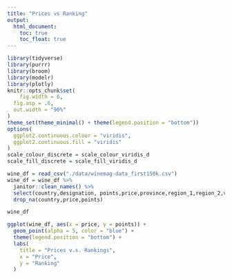 ```yaml
---
title: "Prices vs Ranking"
output: 
  html_document:
    toc: true
    toc_float: true
---
```


```r
library(tidyverse)
library(purrr)
library(broom)
library(modelr)
library(plotly)
knitr::opts_chunk$set(
	fig.width = 6, 
  fig.asp = .6,
  out.width = "90%"
)
theme_set(theme_minimal() + theme(legend.position = "bottom"))
options(
  ggplot2.continuous.colour = "viridis",
  ggplot2.continuous.fill = "viridis"
)
scale_colour_discrete = scale_colour_viridis_d
scale_fill_discrete = scale_fill_viridis_d
```


```r
wine_df = read_csv("./data/winemag-data_first150k.csv")
wine_df = wine_df %>% 
  janitor::clean_names() %>% 
  select(country,designation, points,price,province,region_1,region_2,variety,winery) %>% 
  drop_na(country,price,points)
```
```{r，ECHO = FALSE}
wine_df
```

```{r，ECHO = FALSE}
ggplot(wine_df, aes(x = price, y = points)) + 
  geom_point(alpha = 5, color = "blue") +
  theme(legend.position = "bottom") +
  labs(
    title = "Prices v.s. Rankings",
    x = "Price",
    y = "Ranking"
  ) 
```

